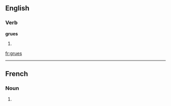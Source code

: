 
==English==

===Verb===
'''grues'''

# {{third-person singular of|[[grue]]}}

[[fr:grues]]

----
==French==

===Noun===
{{infl|fr|plural}} {{f|p}}

# {{plural of|grue|lang=French}}


{{rfc-auto}}